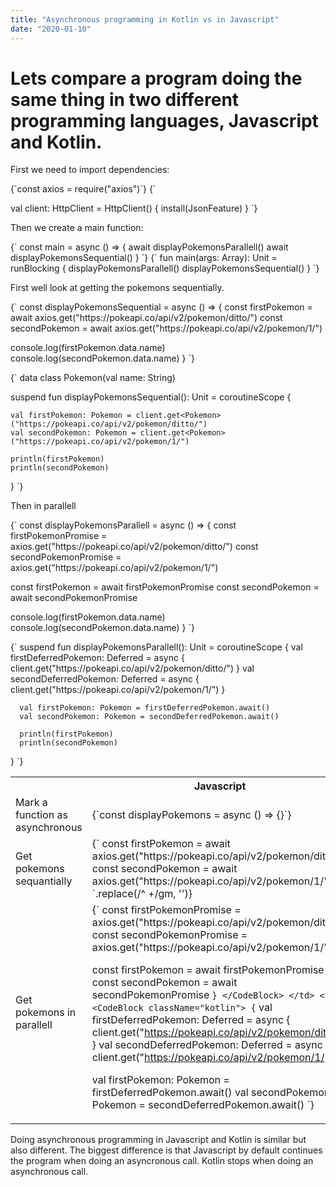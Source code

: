 ```yaml
---
title: "Asynchronous programming in Kotlin vs in Javascript"
date: "2020-01-10"
---
```


# Lets compare a program doing the same thing in two different programming languages, Javascript and Kotlin.

First we need to import dependencies:

<CodeBlock className="javascript">
  {`const axios = require("axios")`}
</CodeBlock>

<CodeBlock className="kotlin">
{`
 
val client: HttpClient = HttpClient() {
    install(JsonFeature)
}
`}
</CodeBlock>

Then we create a main function:

<CodeBlock className="javascript">
{`
const main = async () => {
  await displayPokemonsParallell()
  await displayPokemonsSequential()
}
`}
</CodeBlock>

<CodeBlock className="kotlin">
{`
fun main(args: Array<String>): Unit = runBlocking<Unit> {
    displayPokemonsParallell()
    displayPokemonsSequential()
}
`}
</CodeBlock>

First well look at getting the pokemons sequentially.

<CodeBlock className="javascript">
  {`
const displayPokemonsSequential = async () => {
  const firstPokemon = await axios.get("https://pokeapi.co/api/v2/pokemon/ditto/")
  const secondPokemon = await axios.get("https://pokeapi.co/api/v2/pokemon/1/")
 
  console.log(firstPokemon.data.name)
  console.log(secondPokemon.data.name)
}
`}
</CodeBlock>

<CodeBlock className="kotlin">
{`
data class Pokemon(val name: String)
 
suspend fun displayPokemonsSequential(): Unit = coroutineScope<Unit> {
 
    val firstPokemon: Pokemon = client.get<Pokemon>("https://pokeapi.co/api/v2/pokemon/ditto/")
    val secondPokemon: Pokemon = client.get<Pokemon>("https://pokeapi.co/api/v2/pokemon/1/")
      
    println(firstPokemon)
    println(secondPokemon)
}
`}
</CodeBlock>

Then in parallell

<CodeBlock className="javascript">
{`
const displayPokemonsParallell = async () => {
  const firstPokemonPromise = axios.get("https://pokeapi.co/api/v2/pokemon/ditto/")
  const secondPokemonPromise = axios.get("https://pokeapi.co/api/v2/pokemon/1/")
 
  const firstPokemon = await firstPokemonPromise
  const secondPokemon = await secondPokemonPromise
 
  console.log(firstPokemon.data.name)
  console.log(secondPokemon.data.name)
}
`}
</CodeBlock>

<CodeBlock className="kotlin">
{`
suspend fun displayPokemonsParallell(): Unit = coroutineScope<Unit> {
      val firstDeferredPokemon: Deferred<Pokemon> = async { client.get<Pokemon>("https://pokeapi.co/api/v2/pokemon/ditto/") }
      val secondDeferredPokemon: Deferred<Pokemon> = async { client.get<Pokemon>("https://pokeapi.co/api/v2/pokemon/1/") }
 
      val firstPokemon: Pokemon = firstDeferredPokemon.await()
      val secondPokemon: Pokemon = secondDeferredPokemon.await()
 
      println(firstPokemon)
      println(secondPokemon)
  }
`}
</CodeBlock>

<table>
  <tr>
    <th></th>
    <th>Javascript</th>
    <th>Kotlin</th>
  </tr>
  <tr>
    <td>Mark a function as asynchronous</td>
    <td>
      <CodeBlock className="javascript">{`const displayPokemons = async () => {}`}</CodeBlock>
    </td>
    <td>
      <CodeBlock className="kotlin">
        {`suspend fun displayPokemons(): Unit = coroutineScope {}`}
      </CodeBlock>
    </td>
  </tr>
  <tr>
    <td>Get pokemons sequantially</td>
    <td><CodeBlock className="javascript">
      {`
        const firstPokemon = await axios.get("https://pokeapi.co/api/v2/pokemon/ditto/")
        const secondPokemon = await axios.get("https://pokeapi.co/api/v2/pokemon/1/")
      `.replace(/^ +/gm, '')}
      </CodeBlock>
      </td>
    <td>
      <CodeBlock className="kotlin">
      {`
        val firstPokemon: Pokemon = client.get<Pokemon>("https://pokeapi.co/api/v2/pokemon/ditto/")
        val secondPokemon: Pokemon = client.get<Pokemon>("https://pokeapi.co/api/v2/pokemon/1/")
      `.replace(/^ +/gm, '')}
      </CodeBlock>
    </td>
  </tr>
  <tr>
    <td>Get pokemons in parallell</td>
    <td> 
    <CodeBlock className="javascript">
{`
const firstPokemonPromise = axios.get("https://pokeapi.co/api/v2/pokemon/ditto/")
const secondPokemonPromise = axios.get("https://pokeapi.co/api/v2/pokemon/1/")
 
const firstPokemon = await firstPokemonPromise
const secondPokemon = await secondPokemonPromise
`}
    </CodeBlock>
    </td>
    <td><CodeBlock className="kotlin">
{`
val firstDeferredPokemon: Deferred<Pokemon> = async { client.get<Pokemon>("https://pokeapi.co/api/v2/pokemon/ditto/") }
val secondDeferredPokemon: Deferred<Pokemon> = async { client.get<Pokemon>("https://pokeapi.co/api/v2/pokemon/1/") }
 
val firstPokemon: Pokemon = firstDeferredPokemon.await()
val secondPokemon: Pokemon = secondDeferredPokemon.await()
`}      
       </CodeBlock> </td>
  </tr>
</table>

Doing asynchronous programming in Javascript and Kotlin is similar but also different. The biggest difference is that Javascript by default continues the program when doing an asyncronous call. Kotlin stops when doing an asynchronous call.